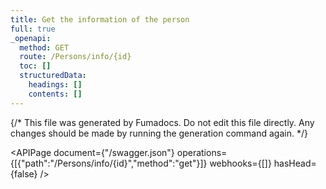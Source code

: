 ```yaml
---
title: Get the information of the person
full: true
_openapi:
  method: GET
  route: /Persons/info/{id}
  toc: []
  structuredData:
    headings: []
    contents: []
---
```


{/* This file was generated by Fumadocs.
Do not edit this file directly. Any changes should be made by running the generation command again. */}

<APIPage document={"/swagger.json"} operations={[{"path":"/Persons/info/{id}","method":"get"}]} webhooks={[]} hasHead={false} />